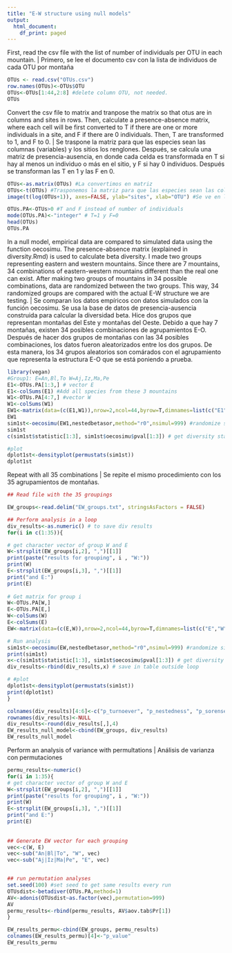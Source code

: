 ```yaml
---
title: "E-W structure using null models"
output:
  html_document:
    df_print: paged
---
```


First, read the csv file with the list of number of individuals per OTU in each mountain. | Primero, se lee el documento csv con la lista de individuos de cada OTU por montaña
```r
OTUs <- read.csv("OTUs.csv")
row.names(OTUs)<-OTUs$OTU
OTUs<-OTUs[1:44,2:8] #delete column OTU, not needed.
OTUs
```

Convert the csv file to matrix and tranpose the matrix so that otus are in columns and sites in rows. Then, calculate a presence-absence matrix, where each cell will be first converted to T if there are one or more individuals in a site, and F if there are 0 individuals. Then, T are transformed to 1, and F to 0. | Se traspone la matriz para que las especies sean las columnas (variables) y los sitios los renglones. Después, se calcula una matriz de presencia-ausencia, en donde cada celda es transformada en T si hay al menos un individuo o más en el sitio, y F si hay 0 individuos. Después se transforman las T en 1 y las F en 0.
```r
OTUs<-as.matrix(OTUs) #La convertimos en matriz
OTUs<-t(OTUs) #Trasponemos la matriz para que las especies sean las columnas (variables) y los sitios los renglones.
image(t(log(OTUs+1)), axes=FALSE, ylab="sites", xlab="OTU") #Se ve en la imagen los valores de abundancia, los colores rojos indican abundancias bajas, amarillo a blancos indica abundancias altas.

OTUs.PA<-OTUs>0 #T and F instead of number of individuals
mode(OTUs.PA)<-"integer" # T=1 y F=0
head(OTUs)
OTUs.PA
```





In a null model, empirical data are compared to simulated data using the function oecosimu. The presence-absence matrix (explained in diversity.Rmd) is used to calculate beta diversity. I made two groups representing eastern and western mountains. Since there are 7 mountains, 34 combinations of eastern-western mountains different than the real one can exist. After making two groups of mountains in 34 possible combinations, data are randomized between the two groups. This way, 34 randomized groups are compared with the actual E-W structure we are testing. | Se comparan los datos empíricos con datos simulados con la función oecosimu. Se usa la base de datos de presencia-ausencia construida para calcular la diversidad beta. Hice dos grupos que representan montañas del Este y montañas del Oeste. Debido a que hay 7 montañas, existen 34 posibles combinaciones de agrupamientos E-O. Después de hacer dos grupos de montañas con las 34 posibles combinaciones, los datos fueron aleatorizados entre los dos grupos. De esta manera, los 34 grupos aleatorios son comárados con el agrupamiento que representa la estructura E-O que se está poniendo a prueba.

```r
library(vegan)
#Group1: E=An,Bl,To W=Aj,Iz,Ma,Pe
E1<-OTUs.PA[1:3,] # vector E
E1<-colSums(E1) #Add all species from these 3 mountains
W1<-OTUs.PA[4:7,] #vector W
W1<-colSums(W1)
EW1<-matrix(data=(c(E1,W1)),nrow=2,ncol=44,byrow=T,dimnames=list(c("E1","W1"))) #Build matrix E-W
EW1
sim1st<-oecosimu(EW1,nestedbetasor,method="r0",nsimul=999) #randomize sites
sim1st
c(sim1st$statistic[1:3], sim1st$oecosimu$pval[1:3]) # get diversity statistics and their pvalue

#plot
dplot1st<-densityplot(permustats(sim1st))
dplot1st
```

Repeat with all 35 combinations | Se repite el mismo procedimiento con los 35 agrupamientos de montañas.


```r
## Read file with the 35 groupings

EW_groups<-read.delim("EW_groups.txt", stringsAsFactors = FALSE)

## Perform analysis in a loop
div_results<-as.numeric() # to save div results 
for(i in c(1:35)){

# get character vector of group W and E
W<-strsplit(EW_groups[i,2], ",")[[1]] 
print(paste("results for grouping", i , "W:"))
print(W)
E<-strsplit(EW_groups[i,3], ",")[[1]]
print("and E:")
print(E)
      
# Get matrix for group i
W<-OTUs.PA[W,]
E<-OTUs.PA[E,]
W<-colSums(W)
E<-colSums(E)
EW<-matrix(data=(c(E,W)),nrow=2,ncol=44,byrow=T,dimnames=list(c("E","W")))

# Run analysis
sim1st<-oecosimu(EW,nestedbetasor,method="r0",nsimul=999) #randomize sites
print(sim1st)
x<-c(sim1st$statistic[1:3], sim1st$oecosimu$pval[1:3]) # get diversity statistics and their pvalue
div_results<-rbind(div_results,x) # save in table outside loop

# #plot
dplot1st<-densityplot(permustats(sim1st))
print(dplot1st)
}

colnames(div_results)[4:6]<-c("p_turnoever", "p_nestedness", "p_sorensen")
rownames(div_results)<-NULL
div_results<-round(div_results[,],4)
EW_results_null_model<-cbind(EW_groups, div_results)
EW_results_null_model


```

Perform an analysis of variance with permultations | Análisis de varianza con permutaciones

```r

permu_results<-numeric()
for(i in 1:35){
# get character vector of group W and E
W<-strsplit(EW_groups[i,2], ",")[[1]] 
print(paste("results for grouping", i , "W:"))
print(W)
E<-strsplit(EW_groups[i,3], ",")[[1]]
print("and E:")
print(E)
  
  
## Generate EW vector for each grouping
vec<-c(W, E)
vec<-sub("An|Bl|To", "W", vec) 
vec<-sub("Aj|Iz|Ma|Pe", "E", vec)


## run permutation analyses
set.seed(100) #set seed to get same results every run
OTUsdist<-betadiver(OTUs.PA,method=1)
AV<-adonis(OTUsdist~as.factor(vec),permutation=999)
AV
permu_results<-rbind(permu_results, AV$aov.tab$Pr[1])
}

EW_results_permu<-cbind(EW_groups, permu_results)
colnames(EW_results_permu)[4]<-"p_value"
EW_results_permu

```



